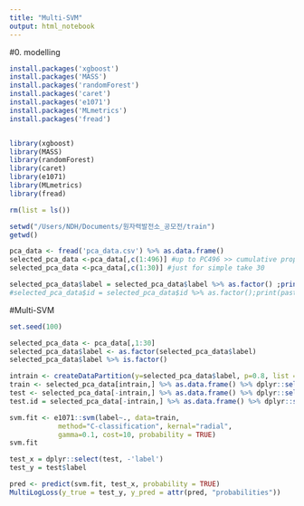 ```yaml
---
title: "Multi-SVM"
output: html_notebook
---
```


#0. modelling
```r
install.packages('xgboost')
install.packages('MASS')
install.packages('randomForest')
install.packages('caret')
install.packages('e1071')
install.packages('MLmetrics')
install.packages('fread')


library(xgboost)
library(MASS)
library(randomForest)
library(caret)
library(e1071)
library(MLmetrics)
library(fread)

rm(list = ls())

setwd("/Users/NDH/Documents/원자력발전소_공모전/train")
getwd()

pca_data <- fread('pca_data.csv') %>% as.data.frame()
selected_pca_data <-pca_data[,c(1:496)] #up to PC496 >> cumulative proportion = 95%
selected_pca_data <-pca_data[,c(1:30)] #just for simple take 30

selected_pca_data$label = selected_pca_data$label %>% as.factor() ;print(paste('the variable is factor?',is.factor(selected_pca_data$label)))
#selected_pca_data$id = selected_pca_data$id %>% as.factor();print(paste('the variable is factor?',is.factor(selected_pca_data$id)))

```

#Multi-SVM
```r
set.seed(100)

selected_pca_data <- pca_data[,1:30]
selected_pca_data$label <- as.factor(selected_pca_data$label)
selected_pca_data$label %>% is.factor()

intrain <- createDataPartition(y=selected_pca_data$label, p=0.8, list = F)
train <- selected_pca_data[intrain,] %>% as.data.frame() %>% dplyr::select(-'id')
test <- selected_pca_data[-intrain,] %>% as.data.frame() %>% dplyr::select(-'id') %>% filter(time<61)
test.id = selected_pca_data[-intrain,] %>% as.data.frame() %>% dplyr::select('id', 'time', 'label') %>% filter(time<61)

svm.fit <- e1071::svm(label~., data=train, 
            method="C-classification", kernal="radial", 
            gamma=0.1, cost=10, probability = TRUE)
svm.fit

test_x = dplyr::select(test, -'label')
test_y = test$label

pred <- predict(svm.fit, test_x, probability = TRUE)
MultiLogLoss(y_true = test_y, y_pred = attr(pred, "probabilities"))


```

